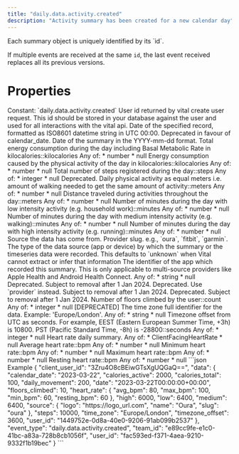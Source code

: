 ```yaml
---
title: "daily.data.activity.created"
description: "Activity summary has been created for a new calendar day"
---
```

<Warning>
Each summary object is uniquely identified by its `id`.

If multiple events are received at the same `id`, the last event received replaces all its previous
versions.
</Warning>
# Properties
<ResponseField name="event_type" type="const string" required="true">
Constant: `daily.data.activity.created`
</ResponseField>
<ResponseField name="team_id" type="string" required="true">
</ResponseField>
<ResponseField name="user_id" type="string" required="true">
</ResponseField>
<ResponseField name="client_user_id" type="string" required="true">
</ResponseField>
<ResponseField name="data" type="ClientFacingActivity" required="true">
<Expandable title="ClientFacingActivity" defaultOpen="true">
<ResponseField name="user_id" type="string" required="true">
User id returned by vital create user request. This id should be stored in your database against the user and used for all interactions with the vital api.
</ResponseField>
<ResponseField name="id" type="string" required="true">
</ResponseField>
<ResponseField name="date" type="string" required="true" deprecated>
Date of the specified record, formatted as ISO8601 datetime string in UTC 00:00. Deprecated in favour of calendar_date.
</ResponseField>
<ResponseField name="calendar_date" type="string" required="true">
Date of the summary in the YYYY-mm-dd format.
</ResponseField>
<ResponseField name="calories_total" type="anyOf | null">
Total energy consumption during the day including Basal Metabolic Rate in kilocalories::kilocalories
Any of:
* number
* null
</ResponseField>
<ResponseField name="calories_active" type="anyOf | null">
Energy consumption caused by the physical activity of the day in kilocalories::kilocalories
Any of:
* number
* null
</ResponseField>
<ResponseField name="steps" type="anyOf | null">
Total number of steps registered during the day::steps
Any of:
* integer
* null
</ResponseField>
<ResponseField name="daily_movement" type="anyOf | null" deprecated>
Deprecated. Daily physical activity as equal meters i.e. amount of walking needed to get the same amount of activity::meters
Any of:
* number
* null
</ResponseField>
<ResponseField name="distance" type="anyOf | null">
Distance traveled during activities throughout the day::meters
Any of:
* number
* null
</ResponseField>
<ResponseField name="low" type="anyOf | null">
Number of minutes during the day with low intensity activity (e.g. household work)::minutes
Any of:
* number
* null
</ResponseField>
<ResponseField name="medium" type="anyOf | null">
Number of minutes during the day with medium intensity activity (e.g. walking)::minutes
Any of:
* number
* null
</ResponseField>
<ResponseField name="high" type="anyOf | null">
Number of minutes during the day with high intensity activity (e.g. running)::minutes
Any of:
* number
* null
</ResponseField>
<ResponseField name="source" type="ClientFacingSource" required="true">
Source the data has come from.
<Expandable title="ClientFacingSource" defaultOpen="true">
<ResponseField name="provider" type="string" required="true">
Provider slug. e.g., `oura`, `fitbit`, `garmin`.
</ResponseField>
<ResponseField name="type" type="string | null">
The type of the data source (app or device) by which the summary or the timeseries data were recorded. This defaults to `unknown` when Vital cannot extract or infer that information
</ResponseField>
<ResponseField name="app_id" type="anyOf | null">
The identifier of the app which recorded this summary. This is only applicable to multi-source providers like Apple Health and Android Health Connect.
Any of:
* string
* null
</ResponseField>
<ResponseField name="name" type="string" required="true" deprecated>
Deprecated. Subject to removal after 1 Jan 2024.
</ResponseField>
<ResponseField name="slug" type="string" required="true" deprecated>
Deprecated. Use `provider` instead. Subject to removal after 1 Jan 2024.
</ResponseField>
<ResponseField name="logo" type="string" required="true" deprecated>
Deprecated. Subject to removal after 1 Jan 2024.
</ResponseField>
</Expandable>
</ResponseField>
<ResponseField name="floors_climbed" type="anyOf | null">
Number of floors climbed by the user::count
Any of:
* integer
* null
</ResponseField>
<ResponseField name="time_zone" type="anyOf | null">
[DEPRECATED] The time zone full identifier for the data. Example: &#x27;Europe/London&#x27;.
Any of:
* string
* null
</ResponseField>
<ResponseField name="timezone_offset" type="anyOf | null">
Timezone offset from UTC as seconds. For example, EEST (Eastern European Summer Time, +3h) is 10800. PST (Pacific Standard Time, -8h) is -28800::seconds
Any of:
* integer
* null
</ResponseField>
<ResponseField name="heart_rate" type="anyOf | null">
Heart rate daily summary.
Any of:
* ClientFacingHeartRate
* null
<Expandable title="ClientFacingHeartRate">
<ResponseField name="avg_bpm" type="anyOf | null">
Average heart rate::bpm
Any of:
* number
* null
</ResponseField>
<ResponseField name="min_bpm" type="anyOf | null">
Minimum heart rate::bpm
Any of:
* number
* null
</ResponseField>
<ResponseField name="max_bpm" type="anyOf | null">
Maximum heart rate::bpm
Any of:
* number
* null
</ResponseField>
<ResponseField name="resting_bpm" type="anyOf | null">
Resting heart rate::bpm
Any of:
* number
* null
</ResponseField>
</Expandable>
</ResponseField>
</Expandable>
</ResponseField>
<ResponseExample>
```json Example
{
  "client_user_id": "3Zru4O8cBEiwGTsXgUQGaQ==",
  "data": {
    "calendar_date": "2023-03-22",
    "calories_active": 2000,
    "calories_total": 100,
    "daily_movement": 200,
    "date": "2023-03-22T00:00:00+00:00",
    "floors_climbed": 10,
    "heart_rate": {
      "avg_bpm": 80,
      "max_bpm": 100,
      "min_bpm": 60,
      "resting_bpm": 60
    },
    "high": 6000,
    "low": 6400,
    "medium": 6400,
    "source": {
      "logo": "https://logo_url.com",
      "name": "Oura",
      "slug": "oura"
    },
    "steps": 10000,
    "time_zone": "Europe/London",
    "timezone_offset": 3600,
    "user_id": "1449752e-0d8a-40e0-9206-91ab099b2537"
  },
  "event_type": "daily.data.activity.created",
  "team_id": "e89cc9fe-e1c0-41bc-a83a-728b8cb1056f",
  "user_id": "fac593ed-f371-4aea-9210-9332f1b19bec"
}
```
</ResponseExample>
